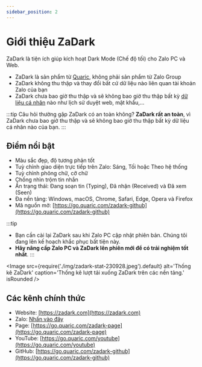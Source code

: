 ```yaml
---
sidebar_position: 2
---
```


# Giới thiệu ZaDark

ZaDark là tiện ích giúp kích hoạt Dark Mode (Chế độ tối) cho Zalo PC và Web.

<YouTube videoId="qCRgICcvyx0" title="Video Giới thiệu ZaDark" />

* ZaDark là sản phẩm từ [Quaric](https://quaric.com), không phải sản phẩm từ Zalo Group
* ZaDark không thu thập và thay đổi bất cứ dữ liệu nào liên quan tài khoản Zalo của bạn
* ZaDark chưa bao giờ thu thập và sẽ không bao giờ thu thập bất kỳ [dữ liệu cá nhân](/privacy-policy) nào như lịch sử duyệt web, mật khẩu,...

:::tip Câu hỏi thường gặp
ZaDark có an toàn không? **ZaDark rất an toàn**, vì ZaDark chưa bao giờ thu thập và sẽ không bao giờ thu thập bất kỳ dữ liệu cá nhân nào của bạn.
:::

## Điểm nổi bật

* Màu sắc đẹp, độ tương phản tốt
* Tuỳ chỉnh giao diện trực tiếp trên Zalo: Sáng, Tối hoặc Theo hệ thống
* Tuỳ chỉnh phông chữ, cỡ chữ
* Chống nhìn trộm tin nhắn
* Ẩn trạng thái: Đang soạn tin (Typing), Đã nhận (Received) và Đã xem (Seen)
* Đa nền tảng: Windows, macOS, Chrome, Safari, Edge, Opera và Firefox
* Mã nguồn mở: [https://go.quaric.com/zadark-github](https://go.quaric.com/zadark-github)

:::tip
- Bạn cần cài lại ZaDark sau khi Zalo PC cập nhật phiên bản. Chúng tôi đang lên kế hoạch khắc phục bất tiện này.
- **Hãy nâng cấp Zalo PC và ZaDark lên phiên mới để có trải nghiệm tốt nhất**.
:::

<Image
  src={require('./img/zadark-stat-230928.jpeg').default}
  alt='Thống kê ZaDark'
  caption='Thống kê lượt tải xuống ZaDark trên các nền tảng.'
  isRounded
/>

## Các kênh chính thức

* Website: [https://zadark.com](https://zadark.com)
* Zalo: [Nhấn vào đây](/contact)
* Page: [https://go.quaric.com/zadark-page](https://go.quaric.com/zadark-page)
* YouTube: [https://go.quaric.com/youtube](https://go.quaric.com/youtube)
* GitHub: [https://go.quaric.com/zadark-github](https://go.quaric.com/zadark-github)
